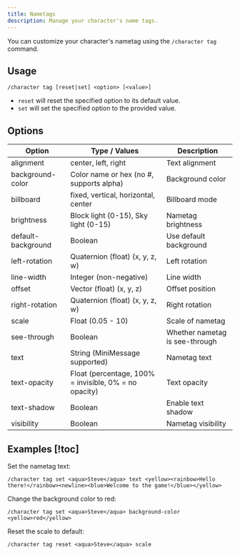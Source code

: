 ```yaml
---
title: Nametags
description: Manage your character's name tags.
---
```


You can customize your character's nametag using the `/character tag` command.

## Usage

```
/character tag [reset|set] <option> [<value>]
```

- `reset` will reset the specified option to its default value.
- `set` will set the specified option to the provided value.

## Options

| Option             | Type / Values                                         | Description                    |
| ------------------ | ----------------------------------------------------- | ------------------------------ |
| alignment          | center, left, right                                   | Text alignment                 |
| background-color   | Color name or hex (no #, supports alpha)              | Background color               |
| billboard          | fixed, vertical, horizontal, center                   | Billboard mode                 |
| brightness         | Block light (0-15), Sky light (0-15)                  | Nametag brightness             |
| default-background | Boolean                                               | Use default background         |
| left-rotation      | Quaternion (float) (x, y, z, w)                       | Left rotation                  |
| line-width         | Integer (non-negative)                                | Line width                     |
| offset             | Vector (float) (x, y, z)                              | Offset position                |
| right-rotation     | Quaternion (float) (x, y, z, w)                       | Right rotation                 |
| scale              | Float (0.05 - 10)                                     | Scale of nametag               |
| see-through        | Boolean                                               | Whether nametag is see-through |
| text               | String (MiniMessage supported)                        | Nametag text                   |
| text-opacity       | Float (percentage, 100% = invisible, 0% = no opacity) | Text opacity                   |
| text-shadow        | Boolean                                               | Enable text shadow             |
| visibility         | Boolean                                               | Nametag visibility             |

## Examples [!toc]

Set the nametag text:

```
/character tag set <aqua>Steve</aqua> text <yellow><rainbow>Hello there!</rainbow><newline><blue>Welcome to the game!</blue></yellow>
```

Change the background color to red:

```
/character tag set <aqua>Steve</aqua> background-color <yellow>red</yellow>
```

Reset the scale to default:

```
/character tag reset <aqua>Steve</aqua> scale
```
